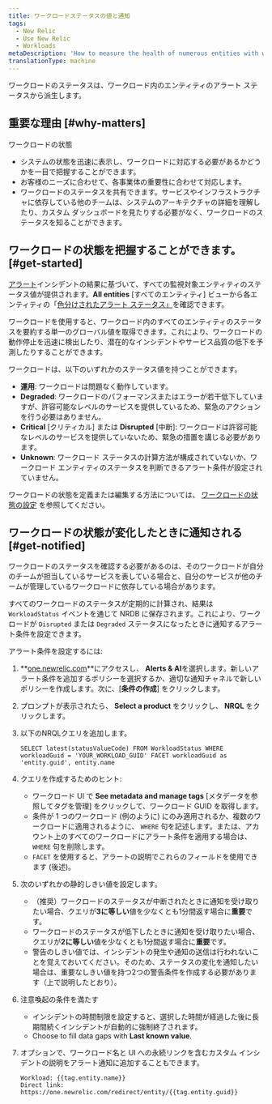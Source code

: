 ```yaml
---
title: ワークロードステータスの値と通知
tags:
  - New Relic
  - Use New Relic
  - Workloads
metaDescription: 'How to measure the health of numerous entities with workload status, and alert on workload status.'
translationType: machine
---
```


ワークロードのステータスは、ワークロード内のエンティティのアラート ステータスから派生します。

## 重要な理由 [#why-matters]

ワークロードの状態

* システムの状態を迅速に表示し、ワークロードに対応する必要があるかどうかを一目で把握することができます。
* お客様のニーズに合わせて、各事業体の重要性に合わせて対応します。
* ワークロードのステータスを共有できます。サービスやインフラストラクチャに依存している他のチームは、システムのアーキテクチャの詳細を理解したり、カスタム ダッシュボードを見たりする必要がなく、ワークロードのステータスを知ることができます。

## ワークロードの状態を把握することができます。 [#get-started]

[アラート](/docs/alerts)インシデントの結果に基づいて、すべての監視対象エンティティのステータス値が提供されます。**All entities** \[すべてのエンティティ] ビューから各エンティティの「[色分けされたアラート ステータス」](/docs/alerts/new-relic-alerts/configuring-alert-policies/identify-entities-without-alert-policies#colors)を確認できます。

ワークロードを使用すると、ワークロード内のすべてのエンティティのステータスを要約する単一のグローバル値を取得できます。これにより、ワークロードの動作停止を迅速に検出したり、潜在的なインシデントやサービス品質の低下を予測したりすることができます。

ワークロードは、以下のいずれかのステータス値を持つことができます。

* **運用**: ワークロードは問題なく動作しています。
* **Degraded**: ワークロードのパフォーマンスまたはエラーが若干低下していますが、許容可能なレベルのサービスを提供しているため、緊急のアクションを行う必要はありません。
* **Critical** \[クリティカル] または **Disrupted** \[中断]: ワークロードは許容可能なレベルのサービスを提供していないため、緊急の措置を講じる必要があります。
* **Unknown**: ワークロード ステータスの計算方法が構成されていないか、ワークロード エンティティのステータスを判断できるアラート条件が設定されていません。

ワークロードの状態を定義または編集する方法については、 [ワークロードの状態の設定](/docs/workload-status-configuration) を参照してください。

## ワークロードの状態が変化したときに通知される [#get-notified]

ワークロードのステータスを確認する必要があるのは、そのワークロードが自分のチームが担当しているサービスを表している場合と、自分のサービスが他のチームが管理しているワークロードに依存している場合があります。

すべてのワークロードのステータスが定期的に計算され、結果は `WorkloadStatus` イベントを通じて NRDB に保存されます。これにより、ワークロードが `Disrupted` または `Degraded` ステータスになったときに通知するアラート条件を設定できます。

アラート条件を設定するには:

1. **[one.newrelic.com](https://one.newrelic.com/all-capabilities)**にアクセスし、 **Alerts & AI**を選択します。新しいアラート条件を追加するポリシーを選択するか、適切な通知チャネルで新しいポリシーを作成します。次に、\[**条件の作成**] をクリックします。

2. プロンプトが表示されたら、 **Select a product** をクリックし、 **NRQL** をクリックします。

3. 以下のNRQLクエリを追加します。

   ```
   SELECT latest(statusValueCode) FROM WorkloadStatus WHERE workloadGuid = 'YOUR_WORKLOAD_GUID' FACET workloadGuid as 'entity.guid', entity.name
   ```

4. クエリを作成するためのヒント:

   * ワークロード UI で **See metadata and manage tags** \[メタデータを参照してタグを管理] をクリックして、ワークロード GUID を取得します。
   * 条件が 1 つのワークロード (例のように) にのみ適用されるか、複数のワークロードに適用されるように、 `WHERE` 句を記述します。または、アカウント上のすべてのワークロードにアラート条件を適用する場合は、 `WHERE` 句を削除します。
   * `FACET` を使用すると、アラートの説明でこれらのフィールドを使用できます (後述)。

5. 次のいずれかの静的しきい値を設定します。

   * （推奨）ワークロードのステータスが中断されたときに通知を受け取りたい場合、クエリが**3に等しい**値を少なくとも1分間返す場合に**重要**です。
   * ワークロードのステータスが低下したときに通知を受け取りたい場合、クエリが**2に等しい**値を少なくとも1分間返す場合に**重要**です。
   * 警告のしきい値では、インシデントの発生や通知の送信は行われないことを覚えておいてください。そのため、ステータスの変化を通知したい場合は、重要なしきい値を持つ2つの警告条件を作成する必要があります（上で説明したとおり）。

6. 注意喚起の条件を満たす

   * インシデントの時間制限を設定すると、選択した時間が経過した後に長期間続くインシデントが自動的に強制終了されます。
   * Choose to fill data gaps with **Last known value**.

7. オプションで、ワークロード名と UI への永続リンクを含むカスタム インシデントの説明をアラート通知に追加することもできます。

   ```
   Workload: {{tag.entity.name}}
   Direct link: https://one.newrelic.com/redirect/entity/{{tag.entity.guid}}
   ```
